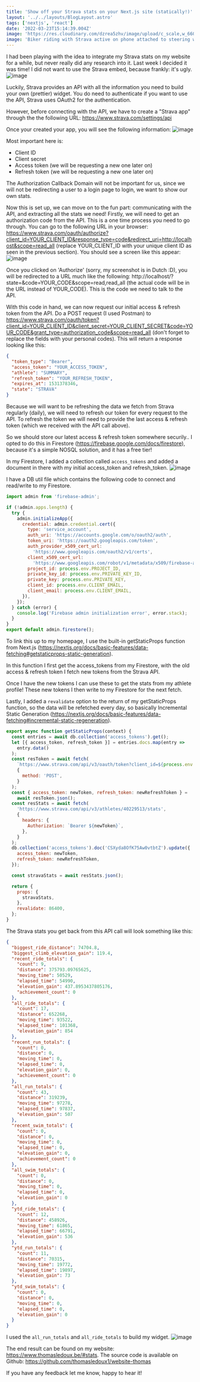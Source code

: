 ```yaml
---
title: 'Show off your Strava stats on your Next.js site (statically!)'
layout: '../../layouts/BlogLayout.astro'
tags: ['nextjs', 'react']
date: '2022-03-23T15:14:39.004Z'
image: 'https://res.cloudinary.com/dzrea5zhv/image/upload/c_scale,w_660/f_auto/v1675362058/photo-1625027589035-0844e7f91b1b_xhuiaa.jpg'
image: 'Biker riding with Strava active on phone attached to steering wheel'
---
```


I had been playing with the idea to integrate my Strava stats on my website for a
while, but never really did any research into it. Last week I decided it was time!
I did not want to use the Strava embed, because frankly: it's ugly. ![image](https://dev-to-uploads.s3.amazonaws.com/uploads/articles/rgakskfwe0hacvn35cr5.png)

Luckily, Strava provides an API with all the information you need to build your own (prettier) widget.
You do need to authenticate if you want to use the API, Strava uses OAuth2 for the authentication.

However, before connecting with the API, we have to create a "Strava app" through the the following URL: https://www.strava.com/settings/api

Once your created your app, you will see the following information:
![image](https://dev-to-uploads.s3.amazonaws.com/uploads/articles/w136gqcwtqrrsssgq3pe.png)

Most important here is:

- Client ID
- Client secret
- Access token (we will be requesting a new one later on)
- Refresh token (we will be requesting a new one later on)

The Authorization Callback Domain will not be important for us, since we will not be redirecting a user to a login page to login, we want to show our own stats.

Now this is set up, we can move on to the fun part: communicating with the API, and extracting all the stats we need!
Firstly, we will need to get an authorization code from the API. This is a one time process you need to go through.
You can go to the following URL in your browser: https://www.strava.com/oauth/authorize?client_id=YOUR_CLIENT_ID&response_type=code&redirect_uri=http://localhost&scope=read_all (replace YOUR_CLIENT_ID with your unique client ID as seen in the previous section).
You should see a screen like this appear:
![image](https://dev-to-uploads.s3.amazonaws.com/uploads/articles/945z4q8yf9x1deegq68p.png)

Once you clicked on 'Authorize' (sorry, my screenshot is in Dutch :D), you will be redirected to a URL much like the following: http://localhost/?state=&code=YOUR_CODE&scope=read,read_all (the actual code will be in the URL instead of YOUR_CODE).
This is the code we need to talk to the API.

With this code in hand, we can now request our initial access & refresh token from the API. Do a POST request (I used Postman) to https://www.strava.com/oauth/token?client_id=YOUR_CLIENT_ID&client_secret=YOUR_CLIENT_SECRET&code=YOUR_CODE&grant_type=authorization_code&scope=read_all (don't forget to replace the fields with your personal codes).
This will return a response looking like this:

```json
{
  "token_type": "Bearer",
  "access_token": "YOUR_ACCESS_TOKEN",
  "athlete": "SUMMARY",
  "refresh_token": "YOUR_REFRESH_TOKEN",
  "expires_at": 1531378346,
  "state": "STRAVA"
}
```

Because we will want to be refreshing the data we fetch from Strava regularly (daily), we will need to refresh our token for every request to the API. To refresh the token we will need to provide the last access & refresh token (which we received with the API call above).

So we should store our latest access & refresh token somewhere securily.. I opted to do this in Firestore (https://firebase.google.com/docs/firestore), because it's a simple NOSQL solution, and it has a free tier!

In my Firestore, I added a collection called `access_tokens` and added a document in there with my initial access_token and refresh_token.
![image](https://dev-to-uploads.s3.amazonaws.com/uploads/articles/djd8q99lp2meta2pgotp.png)

I have a DB util file which contains the following code to connect and read/write to my Firestore.

```javascript
import admin from 'firebase-admin';

if (!admin.apps.length) {
  try {
    admin.initializeApp({
      credential: admin.credential.cert({
        type: 'service_account',
        auth_uri: 'https://accounts.google.com/o/oauth2/auth',
        token_uri: 'https://oauth2.googleapis.com/token',
        auth_provider_x509_cert_url:
          'https://www.googleapis.com/oauth2/v1/certs',
        client_x509_cert_url:
          'https://www.googleapis.com/robot/v1/metadata/x509/firebase-adminsdk-j3bwb%40personal-website-e4e38.iam.gserviceaccount.com',
        project_id: process.env.PROJECT_ID,
        private_key_id: process.env.PRIVATE_KEY_ID,
        private_key: process.env.PRIVATE_KEY,
        client_id: process.env.CLIENT_EMAIL,
        client_email: process.env.CLIENT_EMAIL,
      }),
    });
  } catch (error) {
    console.log('Firebase admin initialization error', error.stack);
  }
}
export default admin.firestore();
```

To link this up to my homepage, I use the built-in getStaticProps function from Next.js (https://nextjs.org/docs/basic-features/data-fetching#getstaticprops-static-generation).

In this function I first get the access_tokens from my Firestore, with the old access & refresh token I fetch new tokens from the Strava API.

Once I have the new tokens I can use these to get the stats from my athlete profile! These new tokens I then write to my Firestore for the next fetch.

Lastly, I added a `revalidate` option to the return of my getStaticProps function, so the data will be refetched every day, so basically Incremental Static Generation (https://nextjs.org/docs/basic-features/data-fetching#incremental-static-regeneration).

```javascript
export async function getStaticProps(context) {
  const entries = await db.collection('access_tokens').get();
  let [{ access_token, refresh_token }] = entries.docs.map(entry =>
    entry.data()
  );
  const resToken = await fetch(
    `https://www.strava.com/api/v3/oauth/token?client_id=${process.env.CLIENT_ID_STRAVA}&client_secret=${process.env.CLIENT_SECRET_STRAVA}&grant_type=refresh_token&refresh_token=${refresh_token}`,
    {
      method: 'POST',
    }
  );
  const { access_token: newToken, refresh_token: newRefreshToken } =
    await resToken.json();
  const resStats = await fetch(
    'https://www.strava.com/api/v3/athletes/40229513/stats',
    {
      headers: {
        Authorization: `Bearer ${newToken}`,
      },
    }
  );
  db.collection('access_tokens').doc('CSXyda8OfK75Aw0vtbtZ').update({
    access_token: newToken,
    refresh_token: newRefreshToken,
  });

  const stravaStats = await resStats.json();

  return {
    props: {
      stravaStats,
    },
    revalidate: 86400,
  };
}
```

The Strava stats you get back from this API call will look something like this:

```json
{
  "biggest_ride_distance": 74704.8,
  "biggest_climb_elevation_gain": 119.4,
  "recent_ride_totals": {
    "count": 9,
    "distance": 375793.09765625,
    "moving_time": 50529,
    "elapsed_time": 54990,
    "elevation_gain": 437.8953437805176,
    "achievement_count": 0
  },
  "all_ride_totals": {
    "count": 17,
    "distance": 652268,
    "moving_time": 93522,
    "elapsed_time": 101368,
    "elevation_gain": 854
  },
  "recent_run_totals": {
    "count": 0,
    "distance": 0,
    "moving_time": 0,
    "elapsed_time": 0,
    "elevation_gain": 0,
    "achievement_count": 0
  },
  "all_run_totals": {
    "count": 43,
    "distance": 319239,
    "moving_time": 97278,
    "elapsed_time": 97837,
    "elevation_gain": 507
  },
  "recent_swim_totals": {
    "count": 0,
    "distance": 0,
    "moving_time": 0,
    "elapsed_time": 0,
    "elevation_gain": 0,
    "achievement_count": 0
  },
  "all_swim_totals": {
    "count": 0,
    "distance": 0,
    "moving_time": 0,
    "elapsed_time": 0,
    "elevation_gain": 0
  },
  "ytd_ride_totals": {
    "count": 12,
    "distance": 458926,
    "moving_time": 61865,
    "elapsed_time": 66791,
    "elevation_gain": 536
  },
  "ytd_run_totals": {
    "count": 11,
    "distance": 70315,
    "moving_time": 19772,
    "elapsed_time": 19897,
    "elevation_gain": 73
  },
  "ytd_swim_totals": {
    "count": 0,
    "distance": 0,
    "moving_time": 0,
    "elapsed_time": 0,
    "elevation_gain": 0
  }
}
```

I used the `all_run_totals` and `all_ride_totals` to build my widget.
![image](https://dev-to-uploads.s3.amazonaws.com/uploads/articles/xp2f9dg9yyqy0pm22v3b.png)

The end result can be found on my website: https://www.thomasledoux.be/#stats.
The source code is available on Github: https://github.com/thomasledoux1/website-thomas

If you have any feedback let me know, happy to hear it!
